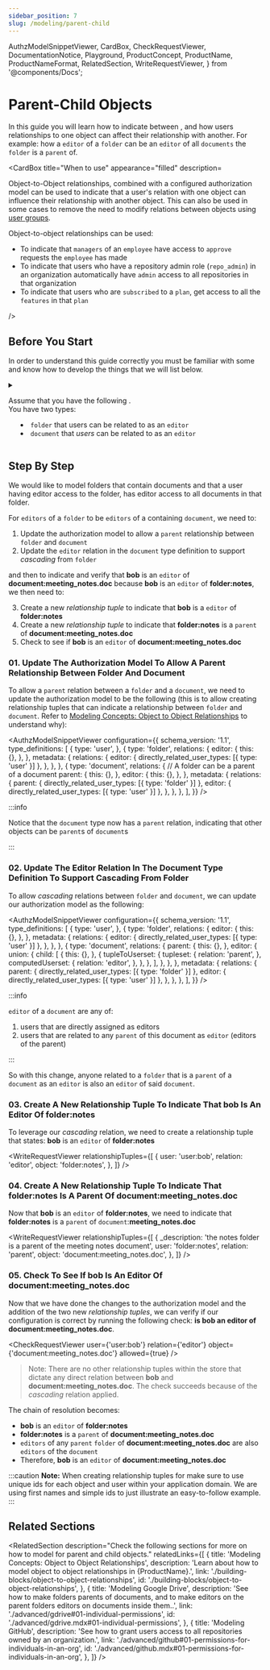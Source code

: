 ```yaml
---
sidebar_position: 7
slug: /modeling/parent-child
---
```


  AuthzModelSnippetViewer,
  CardBox,
  CheckRequestViewer,
  DocumentationNotice,
  Playground,
  ProductConcept,
  ProductName,
  ProductNameFormat,
  RelatedSection,
  WriteRequestViewer,
} from '@components/Docs';

# Parent-Child Objects

<DocumentationNotice />

In this guide you will learn how to indicate <ProductConcept section="what-is-a-relationship" linkName="relationships" /> between <ProductConcept section="what-is-an-object" linkName="objects" />, and how users relationships to one object can affect their relationship with another. For example: how a `editor` of a `folder` can be an `editor` of all `documents` the `folder` is a `parent` of.

<CardBox title="When to use" appearance="filled" description=<div>

Object-to-Object relationships, combined with a configured authorization model can be used to indicate that a user's relation with one object can influence their relationship with another object. This can also be used in some cases to remove the need to modify relations between objects using [user groups](./user-groups.mdx#03-assign-the-team-members-a-relation-to-an-object).

Object-to-object relationships can be used:

- To indicate that `managers` of an `employee` have access to `approve` requests the `employee` has made
- To indicate that users who have a repository admin role (`repo_admin`) in an organization automatically have `admin` access to all repositories in that organization
- To indicate that users who are `subscribed` to a `plan`, get access to all the `features` in that `plan`

</div> />

## Before You Start

In order to understand this guide correctly you must be familiar with some <ProductConcept /> and know how to develop the things that we will list below.

<details>
<summary>

Assume that you have the following <ProductConcept section="what-is-an-authorization-model" linkName="authorization model" />.<br />
You have two types:

- `folder` that users can be related to as an `editor`
- `document` that _users_ can be related to as an `editor`

</summary>

<AuthzModelSnippetViewer
  configuration={{
    schema_version: '1.1',
    type_definitions: [
      {
        type: 'user',
      },
      {
        type: 'folder',
        relations: {
          editor: {
            this: {},
          },
        },
        metadata: {
          relations: {
            editor: { directly_related_user_types: [{ type: 'user' }] },
          },
        },
      },
      {
        type: 'document',
        relations: {
          editor: {
            this: {},
          },
        },
        metadata: {
          relations: {
            editor: { directly_related_user_types: [{ type: 'user' }] },
          },
        },
      },
    ],
  }}
/>

<hr />

In addition, you will need to know the following:

### Direct Access

You need to know how to create an authorization model and create a relationship tuple to grant a user access to an object. [Learn more →](./direct-access.mdx)

### <ProductName format={ProductNameFormat.ShortForm}/> Concepts

- A <ProductConcept section="what-is-a-type" linkName="Type" />: a class of objects that have similar characteristics
- A <ProductConcept section="what-is-a-user" linkName="User" />: an entity in the system that can be related to an object
- A <ProductConcept section="what-is-a-relation" linkName="Relation" />: is a string defined in the type definition of an authorization model that defines the possibility of a relationship between an object of the same type as the type definition and a user in the system
- An <ProductConcept section="what-is-an-object" linkName="Object" />: represents an entity in the system. Users' relationships to it can be define through relationship tuples and the authorization model
- A <ProductConcept section="what-is-a-relationship-tuple" linkName="Relationship Tuple" />: a grouping consisting of a user, a relation and an object stored in <ProductName format={ProductNameFormat.ShortForm}/>
- [Union Operator](../configuration-language.mdx#the-union-operator): the union operator can be used to indicate that the user has multiple ways of being related to an object

</details>

<Playground />

## Step By Step

We would like to model folders that contain documents and that a user having editor access to the folder, has editor access to all documents in that folder.

For `editors` of a `folder` to be `editors` of a containing `document`, we need to:

1. Update the authorization model to allow a `parent` relationship between `folder` and `document`
2. Update the `editor` relation in the `document` type definition to support _cascading_ from `folder`

and then to indicate and verify that **bob** is an `editor` of **document:meeting_notes.doc** because **bob** is an `editor` of **folder:notes**, we then need to:

3. Create a new _relationship tuple_ to indicate that **bob** is a `editor` of **folder:notes**
4. Create a new _relationship tuple_ to indicate that **folder:notes** is a `parent` of **document:meeting_notes.doc**
5. Check to see if **bob** is an `editor` of **document:meeting_notes.doc**

### 01. Update The Authorization Model To Allow A Parent Relationship Between Folder And Document

To allow a `parent` relation between a `folder` and a `document`, we need to update the authorization model to be the following (this is to allow creating relationship tuples that can indicate a relationship between `folder` and `document`. Refer to [Modeling Concepts: Object to Object Relationships](./building-blocks/object-to-object-relationships.mdx) to understand why):

<AuthzModelSnippetViewer
  configuration={{
    schema_version: '1.1',
    type_definitions: [
      {
        type: 'user',
      },
      {
        type: 'folder',
        relations: {
          editor: {
            this: {},
          },
        },
        metadata: {
          relations: {
            editor: { directly_related_user_types: [{ type: 'user' }] },
          },
        },
      },
      {
        type: 'document',
        relations: {
          // A folder can be a parent of a document
          parent: {
            this: {},
          },
          editor: {
            this: {},
          },
        },
        metadata: {
          relations: {
            parent: { directly_related_user_types: [{ type: 'folder' }] },
            editor: { directly_related_user_types: [{ type: 'user' }] },
          },
        },
      },
    ],
  }}
/>

:::info

Notice that the `document` type now has a `parent` relation, indicating that other objects can be `parent`s of `document`s

:::

### 02. Update The Editor Relation In The Document Type Definition To Support Cascading From Folder

To allow _cascading_ relations between `folder` and `document`, we can update our authorization model as the following:

<AuthzModelSnippetViewer
  configuration={{
    schema_version: '1.1',
    type_definitions: [
      {
        type: 'user',
      },
      {
        type: 'folder',
        relations: {
          editor: {
            this: {},
          },
        },
        metadata: {
          relations: {
            editor: { directly_related_user_types: [{ type: 'user' }] },
          },
        },
      },
      {
        type: 'document',
        relations: {
          parent: {
            this: {},
          },
          editor: {
            union: {
              child: [
                {
                  this: {},
                },
                {
                  tupleToUserset: {
                    tupleset: {
                      relation: 'parent',
                    },
                    computedUserset: {
                      relation: 'editor',
                    },
                  },
                },
              ],
            },
          },
        },
        metadata: {
          relations: {
            parent: { directly_related_user_types: [{ type: 'folder' }] },
            editor: { directly_related_user_types: [{ type: 'user' }] },
          },
        },
      },
    ],
  }}
/>

:::info

`editor` of a `document` are any of:

1. users that are directly assigned as editors
2. users that are related to any `parent` of this document as `editor` (editors of the parent)

:::

So with this change, anyone related to a `folder` that is a `parent` of a `document` as an `editor` is also an `editor` of said `document`.

### 03. Create A New Relationship Tuple To Indicate That bob Is An Editor Of folder:notes

To leverage our _cascading_ relation, we need to create a relationship tuple that states: **bob** is an `editor` of **folder:notes**

<WriteRequestViewer
  relationshipTuples={[
    {
      user: 'user:bob',
      relation: 'editor',
      object: 'folder:notes',
    },
  ]}
/>

### 04. Create A New Relationship Tuple To Indicate That folder:notes Is A Parent Of document:meeting_notes.doc

Now that **bob** is an `editor` of **folder:notes**, we need to indicate that **folder:notes** is a `parent` of `document`:**meeting_notes.doc**

<WriteRequestViewer
  relationshipTuples={[
    {
      _description: 'the notes folder is a parent of the meeting notes document',
      user: 'folder:notes',
      relation: 'parent',
      object: 'document:meeting_notes.doc',
    },
  ]}
/>

### 05. Check To See If bob Is An Editor Of document:meeting_notes.doc

Now that we have done the changes to the authorization model and the addition of the two new _relationship tuples_, we can verify if our configuration is correct by running the following check: **is bob an editor of document:meeting_notes.doc**.

<CheckRequestViewer user={'user:bob'} relation={'editor'} object={'document:meeting_notes.doc'} allowed={true} />

> Note: There are no other relationship tuples within the store that dictate any direct relation between **bob** and **document:meeting_notes.doc**. The check succeeds because of the _cascading_ relation applied.

The chain of resolution becomes:

- **bob** is an `editor` of **folder:notes**
- **folder:notes** is a `parent` of **document:meeting_notes.doc**
- `editors` of any `parent` `folder` of **document:meeting_notes.doc** are also `editors` of the `document`
- Therefore, **bob** is an `editor` of **document:meeting_notes.doc**

:::caution
**Note:** When creating relationship tuples for <ProductName format={ProductNameFormat.LongForm}/> make sure to use unique ids for each object and user within your application domain. We are using first names and simple ids to just illustrate an easy-to-follow example.
:::

## Related Sections

<RelatedSection
  description="Check the following sections for more on how to model for parent and child objects."
  relatedLinks={[
    {
      title: 'Modeling Concepts: Object to Object Relationships',
      description: 'Learn about how to model object to object relationships in {ProductName}.',
      link: './building-blocks/object-to-object-relationships',
      id: './building-blocks/object-to-object-relationships',
    },
    {
      title: 'Modeling Google Drive',
      description:
        'See how to make folders parents of documents, and to make editors on the parent folders editors on documents inside them..',
      link: './advanced/gdrive#01-individual-permissions',
      id: './advanced/gdrive.mdx#01-individual-permissions',
    },
    {
      title: 'Modeling GitHub',
      description: 'See how to grant users access to all repositories owned by an organization.',
      link: './advanced/github#01-permissions-for-individuals-in-an-org',
      id: './advanced/github.mdx#01-permissions-for-individuals-in-an-org',
    },
  ]}
/>
